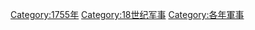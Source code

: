 [[Category:1755年|Category:1755年]]
[[Category:18世纪军事|Category:18世纪军事]]
[[Category:各年軍事|Category:各年軍事]]